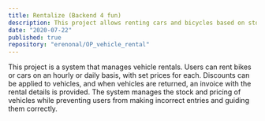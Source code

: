```yaml
---
title: Rentalize (Backend 4 fun)
description: This project allows renting cars and bicycles based on stock availability, with daily or hourly pricing. Discounts can be applied to certain vehicles, and feedback is provided based on stock status.
date: "2020-07-22"
published: true
repository: "erenonal/OP_vehicle_rental"
---
```


This project is a system that manages vehicle rentals. Users can rent bikes or cars on an hourly or daily basis, with set prices for each. Discounts can be applied to vehicles, and when vehicles are returned, an invoice with the rental details is provided. The system manages the stock and pricing of vehicles while preventing users from making incorrect entries and guiding them correctly.
